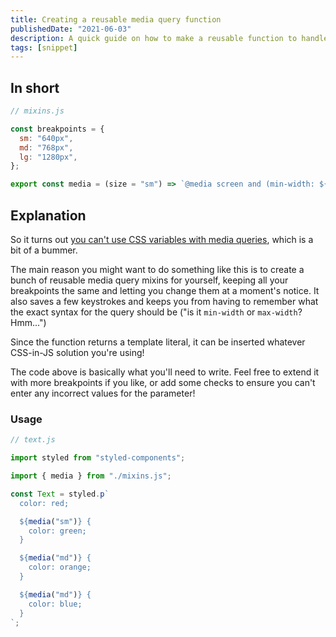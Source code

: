 ```yaml
---
title: Creating a reusable media query function
publishedDate: "2021-06-03"
description: A quick guide on how to make a reusable function to handle media queries.
tags: [snippet]
---
```


## In short

```js
// mixins.js

const breakpoints = {
  sm: "640px",
  md: "768px",
  lg: "1280px",
};

export const media = (size = "sm") => `@media screen and (min-width: ${breakpoints[size]})`;
```

## Explanation

So it turns out [you can't use CSS variables with media queries](https://stackoverflow.com/a/40723269/12944841), which is a bit of a bummer.

The main reason you might want to do something like this is to create a bunch of reusable media query mixins for yourself, keeping all your breakpoints the same and letting you change them at a moment's notice. It also saves a few keystrokes and keeps you from having to remember what the exact syntax for the query should be ("is it <code>min-width</code> or <code>max-width</code>? Hmm...")

Since the function returns a template literal, it can be inserted whatever CSS-in-JS solution you're using!

The code above is basically what you'll need to write. Feel free to extend it with more breakpoints if you like, or add some checks to ensure you can't enter any incorrect values for the parameter!

### Usage

```js
// text.js

import styled from "styled-components";

import { media } from "./mixins.js";

const Text = styled.p`
  color: red;

  ${media("sm")} {
    color: green;
  }

  ${media("md")} {
    color: orange;
  }

  ${media("md")} {
    color: blue;
  }
`;
```